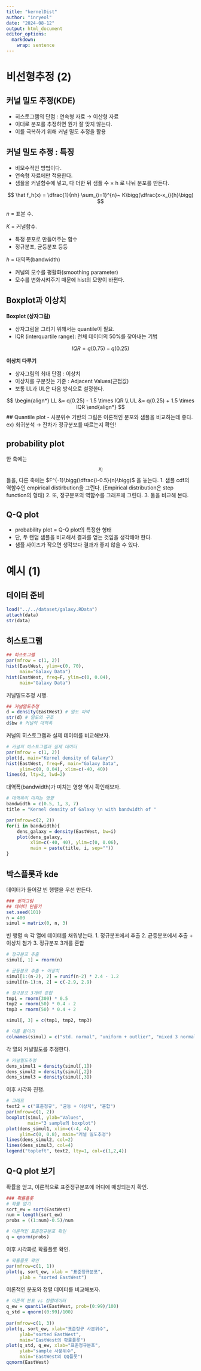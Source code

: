 ```yaml
---
title: "kernelDist"
author: "inryeol"
date: "2024-08-12"
output: html_document
editor_options: 
  markdown: 
    wrap: sentence
---
```


# 비선형추정 (2)

## 커널 밀도 추정(KDE)

-   히스토그램의 단점 : 연속형 자료 → 이산형 자료
-   이대로 분포를 추정하면 뭔가 잘 맞지 않는다.
-   이를 극복하기 위해 커널 밀도 추정을 활용

## 커널 밀도 추정 : 특징

-   비모수적인 방법이다.
-   연속형 자료에만 적용한다.
-   샘플을 커널함수에 넣고, 다 더한 뒤 샘플 수 $\times$ h 로 나눠 분포를 만든다.

$$
\hat f_h(x) = \dfrac{1}{nh} \sum_{i=1}^{n}~
K\bigg(\dfrac{x-x_i}{h}\bigg)
$$

$n$ = 표본 수.

$K$ = 커널함수.

-   특정 분포로 만들어주는 함수
-   정규분포, 균등분포 등등

$h$ = 대역폭(bandwidth)

-   커널의 모수를 평활화(smoothing parameter)
-   모수를 변화시켜주기 때문에 hist의 모양이 바뀐다.

## Boxplot과 이상치

**Boxplot (상자그림)**

-   상자그림을 그리기 위해서는 quantile이 필요.
-   IQR (interquartile range): 전체 데이터의 50%를 찾아내는 기법

$$
IQR = q(0.75) - q(0.25)
$$

**이상치 다루기**

-   상자그림의 최대 단점 : 이상치
-   이상치를 구분짓는 기준 : Adjacent Values(근접값)
-   보통 LL과 UL은 다음 방식으로 설정한다.

$$
\begin{align*}
LL &= q(0.25) - 1.5 \times IQR \\ 
UL &= q(0.25) + 1.5 \times IQR 
\end{align*}
$$ \## Quantile plot - 사분위수 기반의 그림은 이론적인 분포와 샘플을 비교하는데 좋다.
ex) 회귀분석 → 잔차가 정규분포를 따르는지 확인!

## probability plot

한 축에는 $$x_i$$들을, 다른 축에는 $F^{-1}\bigg(\dfrac{i-0.5}{n}\bigg)$ 을 놓는다.
1.
샘플 cdf의 역함수인 empirical distirbution을 그린다.
(Empirical distribution은 step function의 형태) 2.
또, 정규분포의 역함수를 그래프에 그린다.
3.
둘을 비교해 본다.

## Q-Q plot

-   probability plot = Q-Q plot의 특정한 형태
-   단, 두 랜덤 샘플을 비교해서 결과를 얻는 것임을 생각해야 한다.
-   샘플 사이즈가 작으면 생각보다 결과가 좋지 않을 수 있다.

# 예시 (1)
## 데이터 준비

```R
load("../../dataset/galaxy.RData")
attach(data)
str(data)
```

## 히스토그램
```R
## 히스토그램
par(mfrow = c(1, 2))
hist(EastWest, ylim=c(0, 70), 
     main="Galaxy Data")
hist(EastWest, freq=F, ylim=c(0, 0.04), 
     main="Galaxy Data")
```

커널밀도추정 시행.
```r
## 커널밀도추정
d = density(EastWest) # 밀도 파악
str(d) # 밀도의 구조
d$bw # 커널의 대역폭
```

커널의 히스토그램과 실제 데이터를 비교해보자.
```r
# 커널의 히스토그램과 실제 데이터
par(mfrow = c(1, 2))
plot(d, main="Kernel density of Galaxy")
hist(EastWest, freq=F, main="Galaxy Data", 
     ylim=c(0, 0.04), xlim=c(-40, 40))
lines(d, lty=2, lwd=2)
```

대역폭(bandwidth)가 미치는 영향 역시 확인해보자.
```r
# 대역폭이 미치는 영향
bandwidth = c(0.5, 1, 3, 7)
title = "Kernel density of Galaxy \n with bandwidth of "

par(mfrow=c(2, 2))
for(i in bandwidth){
    dens_galaxy = density(EastWest, bw=i)
    plot(dens_galaxy,
         xlim=c(-40, 40), ylim=c(0, 0.06),
         main = paste(title, i, sep=""))
}
```

## 박스플롯과 kde
데이터가 들어갈 빈 행렬을 우선 만든다.
```r
### 상자그림
## 데이터 만들기
set.seed(101)
n = 400
simul = matrix(0, n, 3)
```

빈 행렬 속 각 열에 데이터를 채워넣는다.
1. 정규분포에서 추출
2. 균등분포에서 추출 + 이상치 첨가
3. 정규분포 3개를 혼합
```r
# 정규분포 추출
simul[, 1] = rnorm(n)

# 균등분포 추출 + 이상치
simul[1:(n-2), 2] = runif(n-2) * 2.4 - 1.2
simul[(n-1):n, 2] = c(-2.9, 2.9)

# 정규분포 3개의 혼합
tmp1 = rnorm(300) * 0.5
tmp2 = rnorm(50) * 0.4 - 2
tmp3 = rnorm(50) * 0.4 + 2

simul[, 3] = c(tmp1, tmp2, tmp3)

# 이름 붙이기
colnames(simul) = c("std. normal", "uniform + outlier", "mixed 3 normal")
```

각 열의 커널밀도를 추정한다.
```r
# 커널밀도추정
dens_simul1 = density(simul[,1])
dens_simul2 = density(simul[,2])
dens_simul3 = density(simul[,3])
```

이후 시각화 진행.
```r
# 그래프
text2 = c("표준정규", "균등 + 이상치", "혼합")
par(mfrow=c(1, 2))
boxplot(simul, ylab="Values", 
        main="3 sample의 boxplot")
plot(dens_simul1, xlim=c(-4, 4), 
     ylim=c(0, 0.8), main="커널 밀도추정")
lines(dens_simul2, col=2)
lines(dens_simul3, col=4)
legend("topleft", text2, lty=1, col=c(1,2,4))
```


## Q-Q plot 보기
확률을 얻고, 이론적으로 표준정규분포에 어디에 매칭되는지 확인.
```r
### 확률플롯
# 확률 얻기
sort_ew = sort(EastWest)
num = length(sort_ew)
probs = ((1:num)-0.5)/num

# 이론적인 표준정규분포 확인
q = qnorm(probs)
```

이후 시각화로 확률플롯 확인.
```r
# 확률플롯 확인
par(mfrow=c(1, 1))
plot(q, sort_ew, xlab = "표준정규분포", 
     ylab = "sorted EastWest")
```

이론적인 분포와 정렬 데이터를 비교해보자.
```r
# 이론적 분포 vs 정렬데이터
q_ew = quantile(EastWest, prob=(0:99)/100)
q_std = qnorm((0:99)/100)
    
par(mfrow=c(1, 3))
plot(q, sort_ew, xlab="표준정규 사분위수",
     ylab="sorted EastWest",
     main="EastWest의 확률플롯")
plot(q_std, q_ew, xlab="표준정규분포",
     ylab="sample 사분위수",
     main="EastWest의 QQ플롯")
qqnorm(EastWest)
```